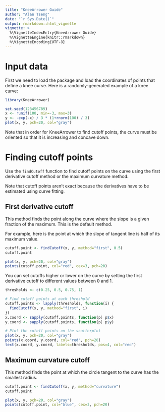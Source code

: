 ```yaml
---
title: "KneeArrower Guide"
author: "Alan Tseng"
date: "`r Sys.Date()`"
output: rmarkdown::html_vignette
vignette: >
  %\VignetteIndexEntry{KneeArrower Guide}
  %\VignetteEngine{knitr::rmarkdown}
  %\VignetteEncoding{UTF-8}
---
```


# Input data
First we need to load the package and load the coordinates of points that define a knee curve.
Here is a randomly-generated example of a knee curve:
```r
library(KneeArrower)

set.seed(123456789)
x <- runif(100, min=-3, max=3)
y <- -exp(-x) / 3 * (1+rnorm(100) / 3)
plot(x, y, pch=20, col="gray")
```

Note that in order for KneeArrower to find cutoff points, the curve must be oriented so that it is increasing and concave down.

# Finding cutoff points
Use the `findCutoff` function to find cutoff points on the curve using the first derivative cutoff method or
the maximum curvature method.

Note that cutoff points aren't exact because the derivatives have to be estimated using curve fitting.

## First derivative cutoff
This method finds the point along the curve where the slope is a given fraction of the maximum.
This is the default method.

For example, here is the point at which the slope of tangent line is half of its maximum value.
```r
cutoff.point <- findCutoff(x, y, method="first", 0.5)
cutoff.point

plot(x, y, pch=20, col="gray")
points(cutoff.point, col="red", cex=3, pch=20)
```

You can set cutoffs higher or lower on the curve by setting the first derivative cutoff to different values between 0 and 1.
```r
thresholds <- c(0.25, 0.5, 0.75, 1)

# Find cutoff points at each threshold
cutoff.points <- lapply(thresholds, function(i) {
  findCutoff(x, y, method="first", i)
})
x.coord <- sapply(cutoff.points, function(p) p$x)
y.coord <- sapply(cutoff.points, function(p) p$y)

# Plot the cutoff points on the scatterplot
plot(x, y, pch=20, col="gray")
points(x.coord, y.coord, col="red", pch=20)
text(x.coord, y.coord, labels=thresholds, pos=4, col="red")
```

## Maximum curvature cutoff
This method finds the point at which the circle tangent to the curve has the smallest radius.
```r
cutoff.point <- findCutoff(x, y, method="curvature")
cutoff.point

plot(x, y, pch=20, col="gray")
points(cutoff.point, col="blue", cex=3, pch=20)
```

